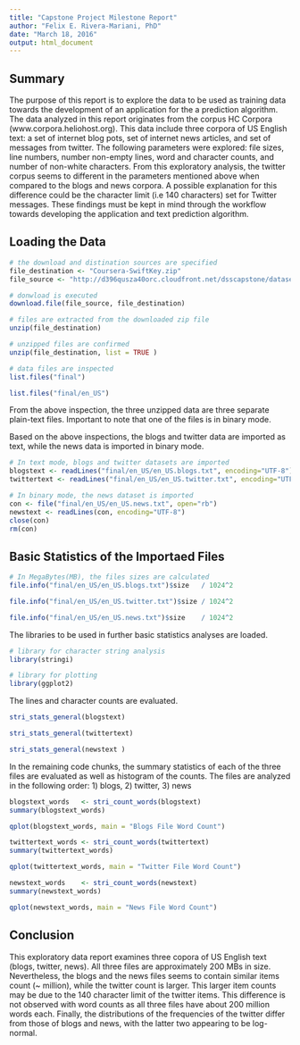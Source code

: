 ```yaml
---
title: "Capstone Project Milestone Report"
author: "Felix E. Rivera-Mariani, PhD"
date: "March 18, 2016"
output: html_document
---
```



## Summary

The purpose of this report is to explore the data to be used as training data towards the development of an application for the a prediction algorithm. The data analyzed in this report originates from the corpus HC Corpora (www.corpora.heliohost.org). This data include three corpora of US English text: a set of internet blog pots, set of internet news articles, and set of messages from twitter. The following parameters were explored: file sizes, line numbers, number non-empty lines, word and character counts, and number of non-white characters. From this exploratory analysis, the twitter corpus seems to different in the parameters mentioned above when compared to the blogs and news corpora. A possible explanation for this difference could be the character limit (i.e 140 characters) set for Twitter messages. These findings must be kept in mind through the workflow towards developing the application and text prediction algorithm. 

## Loading the Data
```r
# the download and distination sources are specified
file_destination <- "Coursera-SwiftKey.zip"
file_source <- "http://d396qusza40orc.cloudfront.net/dsscapstone/dataset/Coursera-SwiftKey.zip"

# donwload is executed
download.file(file_source, file_destination)

# files are extracted from the downloaded zip file 
unzip(file_destination)
```

```r
# unzipped files are confirmed
unzip(file_destination, list = TRUE )
```

```r
# data files are inspected 
list.files("final")

list.files("final/en_US")
```

From the above inspection, the three unzipped data are three separate plain-text files. Important to note that one of the files is in binary mode.

Based on the above inspections, the blogs and twitter data are imported as text, while the news data is imported in binary mode.
```r
# In text mode, blogs and twitter datasets are imported 
blogstext <- readLines("final/en_US/en_US.blogs.txt", encoding="UTF-8")
twittertext <- readLines("final/en_US/en_US.twitter.txt", encoding="UTF-8")
```

```r
# In binary mode, the news dataset is imported
con <- file("final/en_US/en_US.news.txt", open="rb")
newstext <- readLines(con, encoding="UTF-8")
close(con)
rm(con)
```

## Basic Statistics of the Importaed Files 
```r
# In MegaBytes(MB), the files sizes are calculated
file.info("final/en_US/en_US.blogs.txt")$size   / 1024^2

file.info("final/en_US/en_US.twitter.txt")$size / 1024^2

file.info("final/en_US/en_US.news.txt")$size    / 1024^2
```

The libraries to be used in further basic statistics analyses are loaded. 
```r
# library for character string analysis
library(stringi)

# library for plotting
library(ggplot2)
```

The lines and character counts are evaluated.
```r
stri_stats_general(blogstext)

stri_stats_general(twittertext)

stri_stats_general(newstext )
```

In the remaining code chunks, the summary statistics of each of the three files are evaluated as well as histogram of the counts. The files are analyzed in the following order: 1) blogs, 2) twitter, 3) news
```r
blogstext_words   <- stri_count_words(blogstext)
summary(blogstext_words)
```

```r
qplot(blogstext_words, main = "Blogs File Word Count")
```

```r
twittertext_words <- stri_count_words(twittertext)
summary(twittertext_words)
```

```r
qplot(twittertext_words, main = "Twitter File Word Count")
```

```r
newstext_words    <- stri_count_words(newstext)
summary(newstext_words)
```

```r
qplot(newstext_words, main = "News File Word Count")
```

## Conclusion
This exploratory data report examines three copora of US English text (blogs, twitter, news). All three files are approximately 200 MBs in size. Nevertheless, the blogs and the news files seems to contain similar items count (~  million), while the twitter count is larger. This larger item counts may be due to the 140 character limit of the twitter items. This difference is not observed with word counts as all three files have about 200 million words each. Finally, the distributions of the frequencies of the twitter differ from those of blogs and news, with the latter two appearing to be log-normal. 


